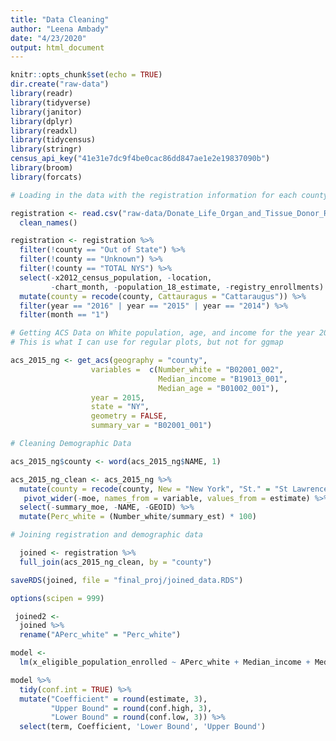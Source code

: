 ```yaml
---
title: "Data Cleaning"
author: "Leena Ambady"
date: "4/23/2020"
output: html_document
---
```


```r
knitr::opts_chunk$set(echo = TRUE)
dir.create("raw-data")
library(readr)
library(tidyverse)
library(janitor)
library(dplyr)
library(readxl)
library(tidycensus)
library(stringr)
census_api_key("41e31e7dc9f4be0cac86dd847ae1e2e19837090b")
library(broom)
library(forcats)
```

```r
# Loading in the data with the registration information for each county from 2008-2020

registration <- read.csv("raw-data/Donate_Life_Organ_and_Tissue_Donor_Registry_Enrollment_by_County__Beginning_September_2008.csv") %>%
  clean_names()

registration <- registration %>%
  filter(!county == "Out of State") %>%
  filter(!county == "Unknown") %>%
  filter(!county == "TOTAL NYS") %>%
  select(-x2012_census_population, -location, 
         -chart_month, -population_18_estimate, -registry_enrollments) %>%
  mutate(county = recode(county, Cattauragus = "Cattaraugus")) %>%
  filter(year == "2016" | year == "2015" | year == "2014") %>%
  filter(month == "1")
```

```r
# Getting ACS Data on White population, age, and income for the year 2015
# This is what I can use for regular plots, but not for ggmap

acs_2015_ng <- get_acs(geography = "county",
                  variables =  c(Number_white = "B02001_002",
                                 Median_income = "B19013_001", 
                                 Median_age = "B01002_001"),
                  year = 2015,
                  state = "NY",
                  geometry = FALSE,
                  summary_var = "B02001_001")
```

```r
# Cleaning Demographic Data

acs_2015_ng$county <- word(acs_2015_ng$NAME, 1) 

acs_2015_ng_clean <- acs_2015_ng %>%
  mutate(county = recode(county, New = "New York", "St." = "St Lawrence")) %>%
   pivot_wider(-moe, names_from = variable, values_from = estimate) %>%
  select(-summary_moe, -NAME, -GEOID) %>%
  mutate(Perc_white = (Number_white/summary_est) * 100)
```

```r
# Joining registration and demographic data 

  joined <- registration %>%
  full_join(acs_2015_ng_clean, by = "county")

saveRDS(joined, file = "final_proj/joined_data.RDS")

```


```r
options(scipen = 999)

 joined2 <- 
  joined %>%
  rename("APerc_white" = "Perc_white")

model <- 
  lm(x_eligible_population_enrolled ~ APerc_white + Median_income + Median_age, data = joined2) 

model %>%
  tidy(conf.int = TRUE) %>%
  mutate("Coefficient" = round(estimate, 3),
         "Upper Bound" = round(conf.high, 3),
         "Lower Bound" = round(conf.low, 3)) %>%
  select(term, Coefficient, 'Lower Bound', 'Upper Bound')
  

```

